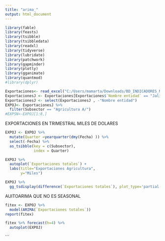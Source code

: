 ---
title: "arima_"
output: html_document
---
```{r }

library(fable)
library(feasts)
library(tsibble)
library(tsibbledata)
library(readxl)
library(tidyverse)
library(lubridate)
library(patchwork)
library(gapminder)
library(plotly)
library(gganimate)
library(quantmod)
#library(dplyr)

```

```{r}

Exportaciones<- read_excel("C:/Users/mamarta/Downloads/BD_INDICADORES_MACROECONOMICOS.xlsx", sheet = "Exportaciones")
ExportacionesJ <- Exportaciones[Exportaciones$`Nombre entidad` == "Jalisco",]
ExportacionesJ <- select(ExportacionesJ , -"Nombre entidad")
EXPOJ<- ExportacionesJ %>%
  filter(Subsector == "Agricultura A/")
#EXPSN<-EXPOJ[1:8,]
```

EXPORTACIONES EN TRIMESTRAL MILES DE DOLARES




```{r}
EXPOJ <- EXPOJ %>%
  mutate(Quarter =yearquarter(dmy(Fecha) )) %>%
  select(-Fecha) %>%
  as_tsibble(key = c(Subsector),
             index = Quarter)

```






```{r}
EXPOJ %>%
  autoplot(`Exportaciones totales`) +
  labs(title="Exportaciones Agricultura",
       y="Miles")
```


```{r}
EXPOJ %>%
  gg_tsdisplay(difference(`Exportaciones totales`), plot_type='partial')
```

AUITOARIMA QUE NO ES SEASONAL
```{r}
fitex <- EXPOJ %>%
  model(ARIMA(`Exportaciones totales`))
report(fitex)
```
```{r}

fitex %>% forecast(h=4) %>%
  autoplot(EXPOJ)
```
```







